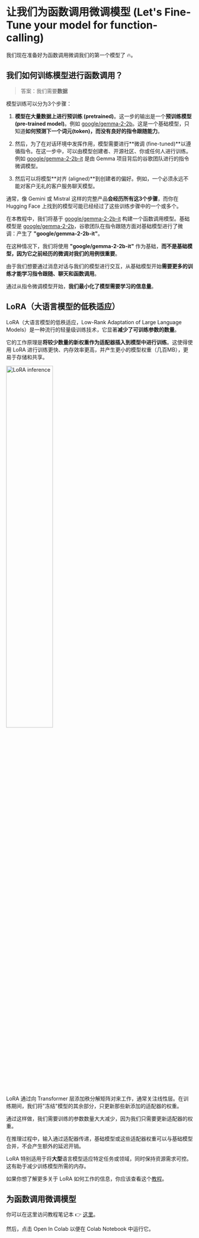 # 让我们为函数调用微调模型 (Let's Fine-Tune your model for function-calling)

我们现在准备好为函数调用微调我们的第一个模型了 🔥。

## 我们如何训练模型进行函数调用？

> 答案：我们需要**数据**

模型训练可以分为3个步骤：

1. **模型在大量数据上进行预训练 (pretrained)**。这一步的输出是一个**预训练模型 (pre-trained model)**。例如 [google/gemma-2-2b](https://huggingface.co/google/gemma-2-2b)。这是一个基础模型，只知道**如何预测下一个词元(token)，而没有良好的指令跟随能力**。

2. 然后，为了在对话环境中发挥作用，模型需要进行**微调 (fine-tuned)**以遵循指令。在这一步中，可以由模型创建者、开源社区、你或任何人进行训练。例如 [google/gemma-2-2b-it](https://huggingface.co/google/gemma-2-2b-it) 是由 Gemma 项目背后的谷歌团队进行的指令微调模型。

3. 然后可以将模型**对齐 (aligned)**到创建者的偏好。例如，一个必须永远不能对客户无礼的客户服务聊天模型。

通常，像 Gemini 或 Mistral 这样的完整产品**会经历所有这3个步骤**，而你在 Hugging Face 上找到的模型可能已经经过了这些训练步骤中的一个或多个。

在本教程中，我们将基于 [google/gemma-2-2b-it](https://huggingface.co/google/gemma-2-2b-it) 构建一个函数调用模型。基础模型是 [google/gemma-2-2b](https://huggingface.co/google/gemma-2-2b)，谷歌团队在指令跟随方面对基础模型进行了微调：产生了 **"google/gemma-2-2b-it"**。

在这种情况下，我们将使用 **"google/gemma-2-2b-it"** 作为基础，**而不是基础模型，因为它之前经历的微调对我们的用例很重要**。

由于我们想要通过消息对话与我们的模型进行交互，从基础模型开始**需要更多的训练才能学习指令跟随、聊天和函数调用**。

通过从指令微调模型开始，**我们最小化了模型需要学习的信息量**。

## LoRA（大语言模型的低秩适应）

LoRA（大语言模型的低秩适应，Low-Rank Adaptation of Large Language Models）是一种流行的轻量级训练技术，它显著**减少了可训练参数的数量**。

它的工作原理是**将较少数量的新权重作为适配器插入到模型中进行训练**。这使得使用 LoRA 进行训练更快、内存效率更高，并产生更小的模型权重（几百MB），更易于存储和共享。

<img src="https://huggingface.co/datasets/agents-course/course-images/resolve/main/en/unit1/blog_multi-lora-serving_LoRA.gif" alt="LoRA inference" width="50%"/>

LoRA 通过向 Transformer 层添加秩分解矩阵对来工作，通常关注线性层。在训练期间，我们将"冻结"模型的其余部分，只更新那些新添加的适配器的权重。

通过这样做，我们需要训练的参数数量大大减少，因为我们只需要更新适配器的权重。

在推理过程中，输入通过适配器传递，基础模型或这些适配器权重可以与基础模型合并，不会产生额外的延迟开销。

LoRA 特别适用于将**大型**语言模型适应特定任务或领域，同时保持资源需求可控。这有助于减少训练模型所需的内存。

如果你想了解更多关于 LoRA 如何工作的信息，你应该查看这个[教程](https://huggingface.co/learn/nlp-course/chapter11/4?fw=pt)。

## 为函数调用微调模型

你可以在这里访问教程笔记本 👉 [这里](https://huggingface.co/agents-course/notebooks/blob/main/bonus-unit1/bonus-unit1.ipynb)。

然后，点击 Open In Colab 以便在 Colab Notebook 中运行它。